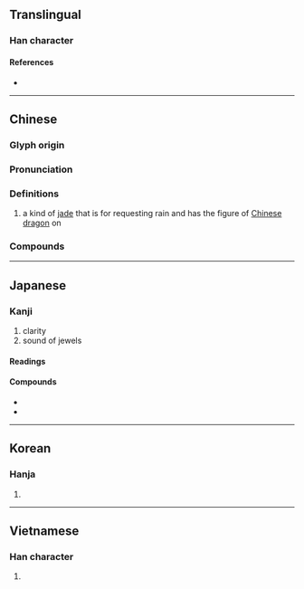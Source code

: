 {{also|珑}}
{{character info}}
==Translingual==

===Han character===
{{Han char|rn=96|rad=玉|as=16|sn=20|four=11111|canj=MGYBP|ids=⿰𤣩龍}}

====References====
* {{Han ref|kx=0745.110|dkj=21340|dj=1153.220|hdz=21145.210|uh=74CF|ud=29903|bh=C46E|bd=50286}}

----

==Chinese==
{{zh-forms|s=珑|alt=𪚝}}

===Glyph origin===
{{Han etym}}
{{Han compound|玉|龍|c1=s|c2=p|t1=jade|t2=dragon|ls=psc|ls2=ic}}

===Pronunciation===
{{zh-pron
|m=lóng
|c=lung4
|mn=lông/tw:long
|mc=y
|oc=y
|cat=
}}

===Definitions===
{{zh-hanzi}}

# a kind of [[jade]] that is for requesting rain and has the figure of [[Chinese dragon]] on

===Compounds===
{{zh-der|八面玲瓏|剔透玲瓏|四面玲瓏|嬌小玲瓏|小巧玲瓏|玲瓏|玲瓏剔透|璁瓏|瓏玲|瓏璁|瓏瓏}}

----

==Japanese==

===Kanji===
{{ja-kanji|grade=uc|rs=玉+16}}

# clarity
# sound of jewels

====Readings====
{{ja-readings
|goon=る
|kanon=ろう
}}

====Compounds====
* {{ja-r|八面玲瓏|はちめん れいろう}}
* {{ja-r|玲瓏|れいろう}}

----

==Korean==

===Hanja===
{{ko-hanja|hangeul=[[롱]]>[[농]]|eumhun=|rv=rong>nong|mr=rong>nong|y=long>nong}}

# {{rfdef|ko|sort=玉16}}

----

==Vietnamese==

===Han character===
{{vi-hantu|[[lung]], [[long]]|rs=玉16}}

# {{rfdef|vi|sort=玉16}}